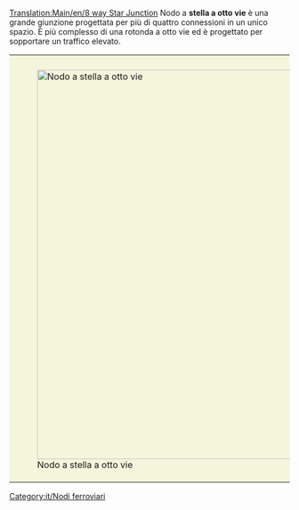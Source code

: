 [[Translation:Main/en/8 way Star Junction]]{{it/Nodi ferroviari}}
{{Template:Requisiti nodo/It
|<!--1-->Medio
|<!-- 2 -->3
|<!-- 3 -->1
|<!-- 4 -->2
|<!-- 5 -->2
|<!-- 6 -->1
|<!-- 7 -->1
|<!-- 8 -->0
|<!-- 9 -->0
|<!-- 10 -->0
|<!-- 11 -->0
|<!-- 12 -->0
|<!-- 13 -->
|<!-- 14 -->Un treno guasto su una rampa di accesso o di uscita blocca molte linee.
|<!-- 15 -->
'''Pro'''
* Può gestire un numero enorme di treni alla volta.
* Gli ingorghi sono improbabili.
* Molto più semplice di più giunzioni a quattro vie consecutive.

'''Contro:'''
* I treni devono rallentare per salire pendii.
* La sua realizzazione richiede una quantità enorme di spazio.
* Molto complesso e costoso da costruire.
* I treni devono [http://www.wikipedia.org/wiki/Wikipedia:Michigan left girare a destra per andare a sinistra].
* I treni devono rallentare per curve strette.
<!-- 

Legenda numeri: 1 Costo; 2 Difficoltà di costruzione; 3 Tunnel; 4 Ponti; 5 Curve; 6 Dislivelli; 
7 Bivi; 8 Percorso diretto; 9 Percorsi naturali; 10 Stallo; 11 Rotatoria; 12 Segnale; 13 lasciare vuoto; 14 Guasti ; 15 Lista;

Per spiegazioni dettagliate sulla compilazione clicca sul titolo del template.
 -->
}}
Nodo a  '''stella a otto vie''' è una grande giunzione progettata per più di quattro connessioni in un unico spazio. È più complesso di una rotonda a otto vie ed è progettato per sopportare un traffico elevato.

{|style="border: 0px; margin: 5px auto 25px auto;"
|style="padding: 10px 10px 5px; 10px; background-color: #F5F5DC;"|[[File:en/8 Way Star.png|thumb|center|700px|Nodo a stella a otto vie]]
|}

[[Category:it/Nodi ferroviari]]